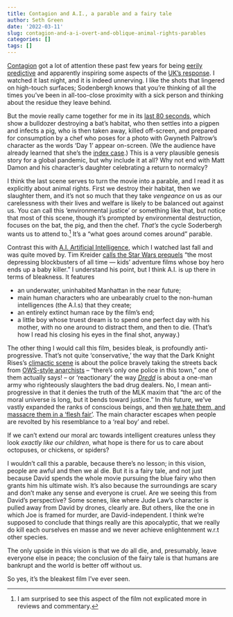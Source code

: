 ```yaml
---
title: Contagion and A.I., a parable and a fairy tale
author: Seth Green
date: '2022-03-11'
slug: contagion-and-a-i-overt-and-oblique-animal-rights-parables
categories: []
tags: []
---
```


[Contagion](https://www.imdb.com/title/tt1598778/) got a lot of attention these past few years for being [eerily predictive](https://variety.com/2020/film/columns/contagion-the-movie-that-predicted-our-pandemic-1234590420/) and apparently inspiring some aspects of the [UK's  response](https://www.theguardian.com/film/filmblog/2021/feb/04/contagion-film-matt-hancock-covid-vaccine-policy-hollywood). I watched it last night, and it is indeed unnerving. I like the shots that lingered on high-touch surfaces; Sodenbergh knows that you're thinking of all the times you've been in all-too-close proximity with a sick person and thinking about the residue they leave behind.

But the movie really came together for me in its [last 80 seconds](https://www.youtube.com/watch?v=BwJvtbmlriA), which show a bulldozer destroying a bat's habitat, who then settles into a pigpen and infects a pig, who is then taken away, killed off-screen, and prepared for consumption by a chef who poses for a photo with Gwyneth Paltrow's character as the words 'Day 1' appear on-screen. (We the audience have already learned that she's the [index case](https://en.wikipedia.org/wiki/Index_case).) This is a very plausible genesis story for a global pandemic, but why include it at all? Why not end with Matt Damon and his character's daughter celebrating a return to normalcy? 

I think the last scene serves to turn the movie into a parable, and I read it as explicitly about animal rights. First we destroy their habitat, then we slaughter them, and it's not so much that they take *vengeance* on us as our carelessness with their lives and welfare is likely to be balanced out against us. You can call this 'environmental justice' or something like that, but notice that most of this scene, though it's prompted by environmental destruction, focuses on the bat, the pig, and then the chef. _That's_ the cycle Soderbergh wants us to attend to.^[I am surprised to see this aspect of the film not explicated more in reviews and commentary.] It's a "what goes around comes around" parable.

Contrast this with [A.I. Artificial Intelligence](https://en.wikipedia.org/wiki/A.I._Artificial_Intelligence), which I watched last fall and was quite moved by. Tim Kreider [calls the Star Wars prequels](https://www.nytimes.com/2019/12/20/opinion/star-wars-movie.html) "the most depressing blockbusters of all time — kids’ adventure films whose boy hero ends up a baby killer." I understand his point, but I think A.I. is up there in terms of bleakness. It features

* an underwater, uninhabited Manhattan in the near future;
* main human characters who are  unbearably cruel to the non-human intelligences (the A.I.s) that they create;
* an entirely extinct human race by the film's end;
* a little boy whose truest dream is to spend one perfect day with his mother, with no one around to distract them, and then to die. (That's how I read his closing his eyes in the final shot, anyway.)

The other thing I would call this film, besides bleak, is profoundly anti-progressive. That's not quite 'conservative,' the way that the Dark Knight Rises's [climactic scene](https://www.youtube.com/watch?v=gCEo7SCvYH4) is about the police bravely taking the streets back from [OWS-style anarchists](http://www.mtv.com/news/1690715/dark-knight-rises-occupy-wall-street/) -- "there's only one police in this town," one of them actually says! -- or 'reactionary' the way [_Dredd_](https://web.archive.org/web/20120906080612/http://whatculture.com/film/alex-garland-interview-dredd-3d-slo-mo-sequel-ideas-more.php) is about a one-man army who righteously slaughters the bad drug dealers. No, I mean anti-progressive in that it denies the truth of the MLK maxim that "the arc of the moral universe is long, but it bends toward justice." In _this_ future, we've vastly expanded the ranks of conscious beings, and then [we hate them, and massacre them in a 'flesh fair'](https://www.youtube.com/watch?v=ZMbAmqD_tn0). The main character escapes when people are revolted by his resemblance to a 'real boy' and rebel. 

If we can't extend our moral arc towards intelligent creatures unless they look _exactly like our children_, what hope is there for us to care about octopuses, or chickens, or spiders? 

I wouldn't call this a parable, because there's no lesson; in this vision, people are awful and then we al die. But it is a fairy tale, and not just because David spends the whole movie pursuing the blue fairy who then grants him his ultimate wish. It's also because the surroundings are scary and don't make any sense and everyone is cruel. Are we seeing this from David's perspective? Some scenes, like where Jude Law's character is pulled away from David by drones, clearly are. But others, like the one in which Joe is framed for murder, are David-independent. I think we're supposed to conclude that things really are this apocalyptic, that we really do kill each ourselves en masse and we never achieve enlightenment w.r.t other species. 

The only upside in this vision is that we _do_ all die, and, presumably, leave everyone else in peace; the conclusion of the fairy tale is that humans are bankrupt and the world is better off without us.

So yes, it's the bleakest film I've ever seen.

